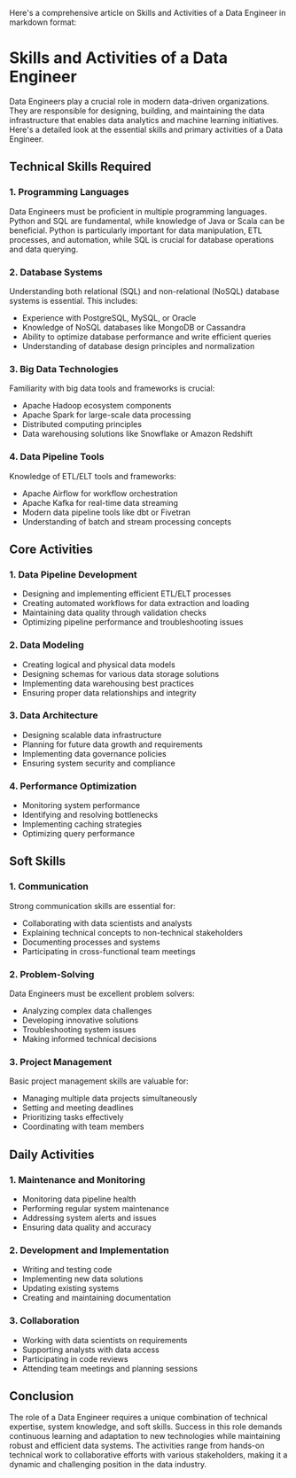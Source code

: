 Here's a comprehensive article on Skills and Activities of a Data Engineer in markdown format:

# Skills and Activities of a Data Engineer

Data Engineers play a crucial role in modern data-driven organizations. They are responsible for designing, building, and maintaining the data infrastructure that enables data analytics and machine learning initiatives. Here's a detailed look at the essential skills and primary activities of a Data Engineer.

## Technical Skills Required

### 1. Programming Languages
Data Engineers must be proficient in multiple programming languages. Python and SQL are fundamental, while knowledge of Java or Scala can be beneficial. Python is particularly important for data manipulation, ETL processes, and automation, while SQL is crucial for database operations and data querying.

### 2. Database Systems
Understanding both relational (SQL) and non-relational (NoSQL) database systems is essential. This includes:
* Experience with PostgreSQL, MySQL, or Oracle
* Knowledge of NoSQL databases like MongoDB or Cassandra
* Ability to optimize database performance and write efficient queries
* Understanding of database design principles and normalization

### 3. Big Data Technologies
Familiarity with big data tools and frameworks is crucial:
* Apache Hadoop ecosystem components
* Apache Spark for large-scale data processing
* Distributed computing principles
* Data warehousing solutions like Snowflake or Amazon Redshift

### 4. Data Pipeline Tools
Knowledge of ETL/ELT tools and frameworks:
* Apache Airflow for workflow orchestration
* Apache Kafka for real-time data streaming
* Modern data pipeline tools like dbt or Fivetran
* Understanding of batch and stream processing concepts

## Core Activities

### 1. Data Pipeline Development
* Designing and implementing efficient ETL/ELT processes
* Creating automated workflows for data extraction and loading
* Maintaining data quality through validation checks
* Optimizing pipeline performance and troubleshooting issues

### 2. Data Modeling
* Creating logical and physical data models
* Designing schemas for various data storage solutions
* Implementing data warehousing best practices
* Ensuring proper data relationships and integrity

### 3. Data Architecture
* Designing scalable data infrastructure
* Planning for future data growth and requirements
* Implementing data governance policies
* Ensuring system security and compliance

### 4. Performance Optimization
* Monitoring system performance
* Identifying and resolving bottlenecks
* Implementing caching strategies
* Optimizing query performance

## Soft Skills

### 1. Communication
Strong communication skills are essential for:
* Collaborating with data scientists and analysts
* Explaining technical concepts to non-technical stakeholders
* Documenting processes and systems
* Participating in cross-functional team meetings

### 2. Problem-Solving
Data Engineers must be excellent problem solvers:
* Analyzing complex data challenges
* Developing innovative solutions
* Troubleshooting system issues
* Making informed technical decisions

### 3. Project Management
Basic project management skills are valuable for:
* Managing multiple data projects simultaneously
* Setting and meeting deadlines
* Prioritizing tasks effectively
* Coordinating with team members

## Daily Activities

### 1. Maintenance and Monitoring
* Monitoring data pipeline health
* Performing regular system maintenance
* Addressing system alerts and issues
* Ensuring data quality and accuracy

### 2. Development and Implementation
* Writing and testing code
* Implementing new data solutions
* Updating existing systems
* Creating and maintaining documentation

### 3. Collaboration
* Working with data scientists on requirements
* Supporting analysts with data access
* Participating in code reviews
* Attending team meetings and planning sessions

## Conclusion

The role of a Data Engineer requires a unique combination of technical expertise, system knowledge, and soft skills. Success in this role demands continuous learning and adaptation to new technologies while maintaining robust and efficient data systems. The activities range from hands-on technical work to collaborative efforts with various stakeholders, making it a dynamic and challenging position in the data industry.